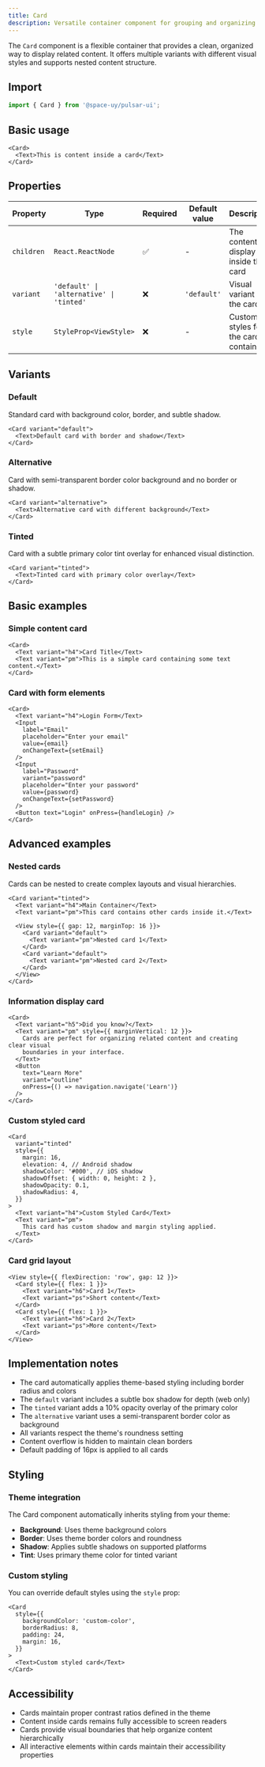 ```yaml
---
title: Card
description: Versatile container component for grouping and organizing related content with different visual variants.
---
```


The `Card` component is a flexible container that provides a clean, organized way to display related content. It offers multiple variants with different visual styles and supports nested content structure.


<Playground src="https://pulsarui-playground.netlify.app/ui-kit/cards?showHeader=false" />

## Import

```typescript
import { Card } from '@space-uy/pulsar-ui';
```

## Basic usage

```tsx
<Card>
  <Text>This is content inside a card</Text>
</Card>
```

## Properties

| Property   | Type                                     | Required | Default value | Description                            |
| ---------- | ---------------------------------------- | -------- | ------------- | -------------------------------------- |
| `children` | `React.ReactNode`                        | ✅       | -             | The content to display inside the card |
| `variant`  | `'default' \| 'alternative' \| 'tinted'` | ❌       | `'default'`   | Visual variant of the card             |
| `style`    | `StyleProp<ViewStyle>`                   | ❌       | -             | Custom styles for the card container   |

## Variants

### Default

Standard card with background color, border, and subtle shadow.

```tsx
<Card variant="default">
  <Text>Default card with border and shadow</Text>
</Card>
```

### Alternative

Card with semi-transparent border color background and no border or shadow.

```tsx
<Card variant="alternative">
  <Text>Alternative card with different background</Text>
</Card>
```

### Tinted

Card with a subtle primary color tint overlay for enhanced visual distinction.

```tsx
<Card variant="tinted">
  <Text>Tinted card with primary color overlay</Text>
</Card>
```

## Basic examples

### Simple content card

```tsx
<Card>
  <Text variant="h4">Card Title</Text>
  <Text variant="pm">This is a simple card containing some text content.</Text>
</Card>
```

### Card with form elements

```tsx
<Card>
  <Text variant="h4">Login Form</Text>
  <Input
    label="Email"
    placeholder="Enter your email"
    value={email}
    onChangeText={setEmail}
  />
  <Input
    label="Password"
    variant="password"
    placeholder="Enter your password"
    value={password}
    onChangeText={setPassword}
  />
  <Button text="Login" onPress={handleLogin} />
</Card>
```

## Advanced examples

### Nested cards

Cards can be nested to create complex layouts and visual hierarchies.

```tsx
<Card variant="tinted">
  <Text variant="h4">Main Container</Text>
  <Text variant="pm">This card contains other cards inside it.</Text>

  <View style={{ gap: 12, marginTop: 16 }}>
    <Card variant="default">
      <Text variant="pm">Nested card 1</Text>
    </Card>
    <Card variant="default">
      <Text variant="pm">Nested card 2</Text>
    </Card>
  </View>
</Card>
```

### Information display card

```tsx
<Card>
  <Text variant="h5">Did you know?</Text>
  <Text variant="pm" style={{ marginVertical: 12 }}>
    Cards are perfect for organizing related content and creating clear visual
    boundaries in your interface.
  </Text>
  <Button
    text="Learn More"
    variant="outline"
    onPress={() => navigation.navigate('Learn')}
  />
</Card>
```

### Custom styled card

```tsx
<Card
  variant="tinted"
  style={{
    margin: 16,
    elevation: 4, // Android shadow
    shadowColor: '#000', // iOS shadow
    shadowOffset: { width: 0, height: 2 },
    shadowOpacity: 0.1,
    shadowRadius: 4,
  }}
>
  <Text variant="h4">Custom Styled Card</Text>
  <Text variant="pm">
    This card has custom shadow and margin styling applied.
  </Text>
</Card>
```

### Card grid layout

```tsx
<View style={{ flexDirection: 'row', gap: 12 }}>
  <Card style={{ flex: 1 }}>
    <Text variant="h6">Card 1</Text>
    <Text variant="ps">Short content</Text>
  </Card>
  <Card style={{ flex: 1 }}>
    <Text variant="h6">Card 2</Text>
    <Text variant="ps">More content</Text>
  </Card>
</View>
```

## Implementation notes

- The card automatically applies theme-based styling including border radius and colors
- The `default` variant includes a subtle box shadow for depth (web only)
- The `tinted` variant adds a 10% opacity overlay of the primary color
- The `alternative` variant uses a semi-transparent border color as background
- All variants respect the theme's roundness setting
- Content overflow is hidden to maintain clean borders
- Default padding of 16px is applied to all cards

## Styling

### Theme integration

The Card component automatically inherits styling from your theme:

- **Background**: Uses theme background colors
- **Border**: Uses theme border colors and roundness
- **Shadow**: Applies subtle shadows on supported platforms
- **Tint**: Uses primary theme color for tinted variant

### Custom styling

You can override default styles using the `style` prop:

```tsx
<Card
  style={{
    backgroundColor: 'custom-color',
    borderRadius: 8,
    padding: 24,
    margin: 16,
  }}
>
  <Text>Custom styled card</Text>
</Card>
```

## Accessibility

- Cards maintain proper contrast ratios defined in the theme
- Content inside cards remains fully accessible to screen readers
- Cards provide visual boundaries that help organize content hierarchically
- All interactive elements within cards maintain their accessibility properties

